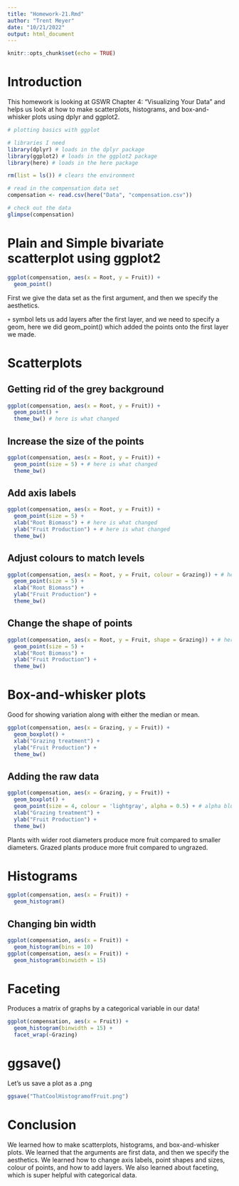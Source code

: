 ```yaml
---
title: "Homework-21.Rmd"
author: "Trent Meyer"
date: "10/21/2022"
output: html_document
---
```


```r
knitr::opts_chunk$set(echo = TRUE)
```

# Introduction

This homework is looking at GSWR Chapter 4: "Visualizing Your Data" and helps us look at how to make scatterplots, histograms, and box-and-whisker plots using dplyr and ggplot2.

```r
# plotting basics with ggplot

# libraries I need
library(dplyr) # loads in the dplyr package
library(ggplot2) # loads in the ggplot2 package
library(here) # loads in the here package

rm(list = ls()) # clears the environment

# read in the compensation data set
compensation <- read.csv(here("Data", "compensation.csv"))

# check out the data
glimpse(compensation)
```

# Plain and Simple bivariate scatterplot using ggplot2
```r
ggplot(compensation, aes(x = Root, y = Fruit)) +
  geom_point()
```

First we give the data set as the first argument, and then we specify the aesthetics.

`+` symbol lets us add layers after the first layer, and we need to specify a geom, here we did geom_point() which added the points onto the first layer we made.

# Scatterplots 

## Getting rid of the grey background
```r
ggplot(compensation, aes(x = Root, y = Fruit)) +
  geom_point() +
  theme_bw() # here is what changed
```

## Increase the size of the points
```r
ggplot(compensation, aes(x = Root, y = Fruit)) +
  geom_point(size = 5) + # here is what changed
  theme_bw()
```

## Add axis labels
```r
ggplot(compensation, aes(x = Root, y = Fruit)) +
  geom_point(size = 5) +
  xlab("Root Biomass") + # here is what changed
  ylab("Fruit Production") + # here is what changed
  theme_bw()
```

## Adjust colours to match levels
```r
ggplot(compensation, aes(x = Root, y = Fruit, colour = Grazing)) + # here is what changed
  geom_point(size = 5) +
  xlab("Root Biomass") +
  ylab("Fruit Production") +
  theme_bw()
```

## Change the shape of points
```r
ggplot(compensation, aes(x = Root, y = Fruit, shape = Grazing)) + # here is what changed
  geom_point(size = 5) +
  xlab("Root Biomass") +
  ylab("Fruit Production") +
  theme_bw()
```

# Box-and-whisker plots

Good for showing variation along with either the median or mean.

```r
ggplot(compensation, aes(x = Grazing, y = Fruit)) +
  geom_boxplot() +
  xlab("Grazing treatment") +
  ylab("Fruit Production") +
  theme_bw()
```

## Adding the raw data
```r
ggplot(compensation, aes(x = Grazing, y = Fruit)) +
  geom_boxplot() +
  geom_point(size = 4, colour = 'lightgray', alpha = 0.5) + # alpha blurs out the points
  xlab("Grazing treatment") +
  ylab("Fruit Production") +
  theme_bw()
```

Plants with wider root diameters produce more fruit compared to smaller diameters. Grazed plants produce more fruit compared to ungrazed.

# Histograms

```r
ggplot(compensation, aes(x = Fruit)) +
  geom_histogram()
```

## Changing bin width
```r
ggplot(compensation, aes(x = Fruit)) +
  geom_histogram(bins = 10)
ggplot(compensation, aes(x = Fruit)) +
  geom_histogram(binwidth = 15)
```

# Faceting

Produces a matrix of graphs by a categorical variable in our data!

```r
ggplot(compensation, aes(x = Fruit)) +
  geom_histogram(binwidth = 15) + 
  facet_wrap(~Grazing)
```

# ggsave()

Let's us save a plot as a .png

```r
ggsave("ThatCoolHistogramofFruit.png")
```


# Conclusion

We learned how to make scatterplots, histograms, and box-and-whisker plots. We learned that the arguments are first data, and then we specify the aesthetics. We learned how to change axis labels, point shapes and sizes, colour of points, and how to add layers. We also learned about faceting, which is super helpful with categorical data.